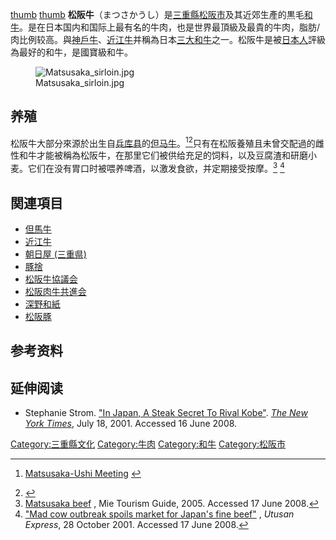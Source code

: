 [[file:Sliced_Matsusaka_wagyu_beef.jpg|thumb]]
[[file:Matsusaka_beef.jpg|thumb]]
{{request translation}}
{{expand|time=2011-01-12T12:30:15+00:00}}
'''松阪牛'''（まつさかうし）是[[三重縣|三重縣]][[松阪市|松阪市]]及其近郊生產的黒毛[[和牛|和牛]]。是在日本国内和国际上最有名的牛肉，也是世界最頂級及最貴的牛肉，脂肪/肉比例较高。與[[神戶牛|神戶牛]]、[[近江牛|近江牛]]并稱為日本[[三大和牛|三大和牛]]之一。松阪牛是被[[日本人|日本人]]評級為最好的和牛，是國寶級和牛。

[[File:Matsusaka_sirloin.jpg|thumb]]

==养殖==
松阪牛大部分來源於出生自[[兵库县|兵库县]]的[[但马牛|但马牛]]。<ref>{{jp icon}} [http://www.matsusakaushi.jp/ Matsusaka-Ushi Meeting] {{Wayback|url=http://www.matsusakaushi.jp/ |date=20170313083741 }}</ref><ref>{{cite web | url=http://www.kippo.or.jp/culture_e/syoku/umiyama/mie01.html | title=Mie Prefecture | work=Kansai Window | publisher=Kansai International Public Relations Promotion Office | year=2002 | accessdate=2008-06-17 | deadurl=yes | archiveurl=https://web.archive.org/web/20080608085229/http://www.kippo.or.jp/culture_e/syoku/umiyama/mie01.html | archivedate=2008-06-08 }}</ref>只有在松阪養殖且未曾交配過的雌性和牛才能被稱為松阪牛，在那里它们被供给充足的饲料，以及豆腐渣和研磨小麦。它们在没有胃口时被喂养啤酒，以激发食欲，并定期接受按摩。<ref>[http://welcome.kankomie.or.jp/english/search/spot.php?act=dtl&id=97 Matsusaka beef] {{Wayback|url=http://welcome.kankomie.or.jp/english/search/spot.php?act=dtl&id=97 |date=20091124092257 }}, Mie Tourism Guide, 2005. Accessed 17 June 2008.</ref> <ref>[http://www.jphpk.gov.my/English/Okt2001%2028.htm "Mad cow outbreak spoils market for Japan's fine beef"] {{webarchive|url=https://web.archive.org/web/20070927082239/http://www.jphpk.gov.my/English/Okt2001%2028.htm |date=2007-09-27 }}, ''Utusan Express'', 28 October 2001. Accessed 17 June 2008.</ref>

== 関連項目 ==
* [[但馬牛|但馬牛]]
* [[近江牛|近江牛]]
* [[朝日屋_(三重県)|朝日屋 (三重県)]]
* [[豚捨|豚捨]]
* [[松阪牛協議会|松阪牛協議会]]
* [[松阪肉牛共進会|松阪肉牛共進会]]
* [[深野和紙|深野和紙]]
* [[松阪豚|松阪豚]]

==参考资料==
<references/>

==延伸阅读 ==
* Stephanie Strom. [http://query.nytimes.com/gst/fullpage.html?res=9903E4D71E3BF93BA25754C0A9679C8B63&sec=&spon=&pagewanted=1 "In Japan, A Steak Secret To Rival Kobe"].  ''[[The_New_York_Times|The New York Times]]'', July 18, 2001.  Accessed 16 June 2008.
{{commonscat|Matsusaka_Beef|position=left}}

[[Category:三重縣文化|Category:三重縣文化]]
[[Category:牛肉|Category:牛肉]]
[[Category:和牛|Category:和牛]]
[[Category:松阪市|Category:松阪市]]